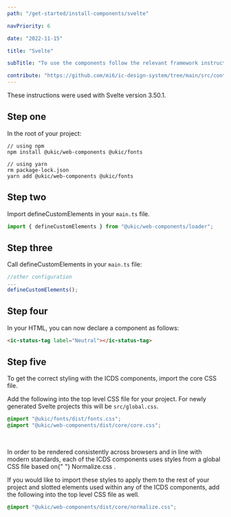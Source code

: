 ```yaml
---
path: "/get-started/install-components/svelte"

navPriority: 6

date: "2022-11-15"

title: "Svelte"

subTitle: "To use the components follow the relevant framework instructions."

contribute: "https://github.com/mi6/ic-design-system/tree/main/src/content/structured/get-started/svelte.mdx"
---
```


These instructions were used with Svelte version 3.50.1.

## Step one

In the root of your project:

```shell
// using npm
npm install @ukic/web-components @ukic/fonts

// using yarn
rm package-lock.json
yarn add @ukic/web-components @ukic/fonts
```

## Step two

Import defineCustomElements in your `main.ts` file.

```jsx
import { defineCustomElements } from "@ukic/web-components/loader";
```

## Step three

Call defineCustomElements in your `main.ts` file:

```jsx
//other configuration
...
defineCustomElements();
```

## Step four

In your HTML, you can now declare a component as follows:

```html
<ic-status-tag label="Neutral"></ic-status-tag>
```

## Step five

To get the correct styling with the ICDS components, import the core CSS file.

Add the following into the top level CSS file for your project. For newly generated Svelte projects this will be `src/global.css`.

```css
@import "@ukic/fonts/dist/fonts.css";
@import "@ukic/web-components/dist/core/core.css";
```

<br />

<p>
  In order to be rendered consistently across browsers and in line with modern
  standards, each of the ICDS components uses styles from a global CSS file
  based on{" "}
  <ic-link
    target="_blank"
    href="https://necolas.github.io/normalize.css/"
    rel="noreferer noopener nofollow"
  >
    Normalize.css
  </ic-link>
  .
</p>

If you would like to import these styles to apply them to the rest of your project and slotted elements used within any of the ICDS components, add the following into the top level CSS file as well.

```css
@import "@ukic/web-components/dist/core/normalize.css";
```
